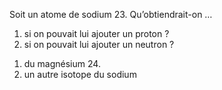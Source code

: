 ::: {.Exercise data-latex=""}

Soit un atome de sodium 23. Qu'obtiendrait-on ...

1. si on pouvait lui ajouter un proton ?  
\vspace{\stretch{1}}
2. si on pouvait lui ajouter un neutron ?  
\vspace{\stretch{1}}

:::

::: {.Answer data-latex=""}

1. du magnésium 24.
2. un autre isotope du sodium

:::
